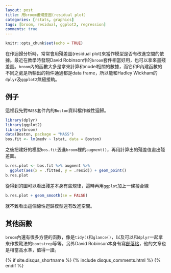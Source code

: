 ```yaml
---
layout: post
title: 用broom畫殘差圖(residual plot)
categories: [rstats, graphics]
tags: [broom, residual, ggplot2, regression]
comments: true
---
```


```r
knitr::opts_chunk$set(echo = TRUE)
```

在作迴歸分析時，常常會用殘差圖(residual plot)來當作模型是否有改進空間的依據。最近在教學時發現David Robinson作的`broom`套件相當好用，也可以拿來畫殘差圖。`broom`內的函數大多是拿來計算和model相關的數據，而它和R內建函數的不同之處是所輸出的物件通通都是data frame，所以能和Hadley Wickham的`dplyr`及`ggplot2`無縫接軌。

## 例子

這裡我先對`MASS`套件內的`Boston`資料檔作線性迴歸。


```r
library(dplyr)
library(ggplot2)
library(broom)
data(Boston, package = "MASS")
bos.fit <- lm(medv ~ lstat, data = Boston)
```

之後把建好的模型`bos.fit`丟進`broom`裡的`augment()`，再用計算出的殘差值畫出殘差圖。

```r
b.res.plot <- bos.fit %>% augment %>%
  ggplot(aes(x = .fitted, y = .resid)) + geom_point()
b.res.plot
```

從得到的圖可以看出殘差本身有些規律，這時再用`ggplot`加上一條擬合線

```r
b.res.plot + geom_smooth(se = FALSE)
```

就不難看出這個線性迴歸模型還有改進空間。

## 其他函數

`broom`內還有很多方便的函數，像是`tidy()`和`glance()`，以及可以和`dplyr`一起拿來作拔靴法的`bootstrep`等等。另外David Robinson本身有寫[部落格](http://varianceexplained.org/)，他的文章也是相當高水準，值得一讀。



{% if site.disqus_shortname %}
  {% include disqus_comments.html %}
{% endif %}



